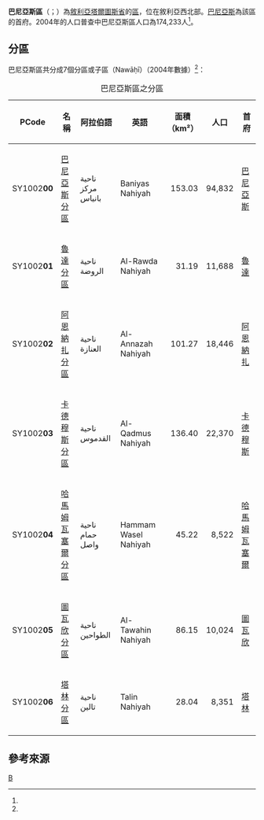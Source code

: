 {{Infobox settlement
|name = 巴尼亞斯區
|native_name = {{rtl-lang|ar|منطقة بانياس}}
|settlement_type = [[塔爾圖斯省|塔爾圖斯省]]行政區
|image_skyline = 
|image_map = Baniyas District.svg
|mapsize = 150px
|map_caption = 巴尼亞斯區在塔爾圖斯省的位置（黃色區塊處）
|type = 敘利亞行政區
|subdivision_type = 國家
|subdivision_name = {{flag|Syria}}
|subdivision_type1 = 省
|subdivision_name1 = [[塔爾圖斯省|塔爾圖斯省]]
|established_title = 
|established_date = 
|parts_type = 分區
|parts_style = para
|p1 = 7個分區
|seat = [[巴尼亞斯|巴尼亞斯]]
|area_total_km2 = 581.30
|population = 174,233
|population_as_of = 2004
|population_density_km2 = 299.73
|population_footnotes =<ref name=census2004>{{cite web |title=General Census of Population and Housing 2004 |url=http://www.cbssyr.sy/General%20census/census%202004/pop-man.pdf |publisher=Central Bureau of Statistics |language=ar |accessdate=2015-12-22 |deadurl=yes |archiveurl=https://web.archive.org/web/20151208115353/http://www.cbssyr.sy/General%20census/census%202004/pop-man.pdf |archivedate=2015-12-08 }}也可參閱英語版的資料：{{cite web |title=2004 Census Data |url=https://www.humanitarianresponse.info/en/operations/syria/dataset/syrian-arab-republic-other |publisher=UN OCHA |accessdate=2015-12-22 |archive-date=2019-05-30 |archive-url=https://web.archive.org/web/20190530164146/https://www.humanitarianresponse.info/en/operations/syria/dataset/syrian-arab-republic-other |dead-url=no }}</ref>
|coordinates_display = inline,title
|coordinates_region = SY
|latNS = N
|latd = 35
|latm = 10
|lats = 56
|longEW = E
|longd = 35
|longm = 56
|longs = 25
|elevation_ft = 
|elevation_m = 
|geocode = SY1002
|website =
}}

'''巴尼亞斯區'''（{{lang-ar|منطقة بانياس}}；{{lang-en|Baniyas District}}）為[[敘利亞|敘利亞]][[塔爾圖斯省|塔爾圖斯省]]的[[区_(叙利亚)|區]]，位在敘利亞西北部。[[巴尼亞斯|巴尼亞斯]]為該區的首府。2004年的人口普查中巴尼亞斯區人口為174,233人<ref name=census2004 />。

==分區==
巴尼亞斯區共分成7個分區或子區（Nawāḥī）（2004年數據）<ref name=census2004 />：

{| class="wikitable sortable"
|- 
|+ 巴尼亞斯區之分區
! PCode || 名稱 || 阿拉伯語 || 英語 || 面積<br>（km²） || 人口 || 首府 
|-
| SY1002'''00'''
| [[巴尼亞斯分區|巴尼亞斯分區]]
| ناحية مركز بانياس
| Baniyas Nahiyah
| align=right | 153.03
| align=right | 94,832
| [[巴尼亞斯|巴尼亞斯]]
|-
| SY1002'''01'''
| [[魯達分區|魯達分區]]
| ناحية الروضة
| Al-Rawda Nahiyah
| align=right | 31.19
| align=right | 11,688
| [[魯達_(巴尼亞斯區)|魯達]]
|-
| SY1002'''02'''
| [[阿恩納扎分區|阿恩納扎分區]]
| ناحية العنازة
| Al-Annazah Nahiyah
| align=right | 101.27
| align=right | 18,446
| [[阿恩納扎|阿恩納扎]]
|-
| SY1002'''03'''
| [[卡德穆斯分區|卡德穆斯分區]]
| ناحية القدموس
| Al-Qadmus Nahiyah
| align=right | 136.40
| align=right | 22,370
| [[卡德穆斯|卡德穆斯]]
|-
| SY1002'''04'''
| [[哈馬姆瓦塞爾分區|哈馬姆瓦塞爾分區]]
| ناحية حمام واصل
| Hammam Wasel Nahiyah
| align=right | 45.22
| align=right | 8,522
| [[哈馬姆瓦塞爾|哈馬姆瓦塞爾]]
|-
| SY1002'''05'''
| [[圖瓦欣分區|圖瓦欣分區]]
| ناحية الطواحين
| Al-Tawahin Nahiyah
| align=right | 86.15
| align=right | 10,024
| [[圖瓦欣|圖瓦欣]]
|-
| SY1002'''06'''
| [[塔林分區|塔林分區]]
| ناحية تالين
| Talin Nahiyah
| align=right | 28.04
| align=right | 8,351
| [[塔林_(敘利亞)|塔林]]
|}

==參考來源==
{{reflist}}

{{敘利亞二級行政區|state=collapsed}}

[[Category:塔爾圖斯省區份|B]]